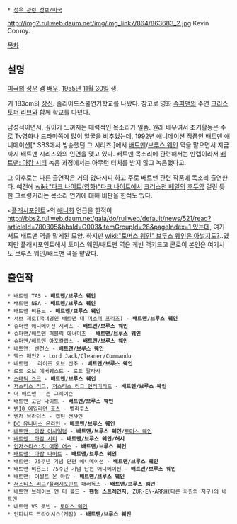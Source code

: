  * [[성우 관련 정보/미국]]

http://img2.ruliweb.daum.net/img/img_link7/864/863683_2.jpg
Kevin Conroy.

[[목차]]
== 설명 ==
[[미국]]의 [[성우]] 겸 [[배우]]. [[1955년]] [[11월 30일]] 생.

키 183cm의 [[장신]]. 줄리어드스쿨연기학교를 나왔다. 참고로 영화 [[슈퍼맨]]의 주연 [[크리스토퍼 리브]]와 함께 학교를 다녔다. 

남성적이면서, 깊이가 느껴지는 매력적인 목소리가 일품. 원래 배우여서 초기활동은 주로 Tv영화나 드라마쪽에 많이 얼굴을 비추었는데, 1992년 애니메이션 작품인 배트맨 애니메이션[* SBS에서 방송했던 그 시리즈.]에서 [[배트맨]]/[[브루스 웨인]] 역을 맡으면서 지금까지 배트맨 시리즈와의 인연을 맺고 있다. 배트맨 목소리에 관련해서는 만렙이라서 [[배트맨: 아캄 시티]] 녹음 과정에서는 아무런 터치를 받지 않고 녹음했다고.  

그 이후로는 다른 출연작은 거의 없다시피 하고 주로 배트맨 관련 작품에 목소리 출연한다. 예전에 [[wiki:"다크 나이트(영화)"다크 나이트]]에서 [[크리스천 베일]]의 [[후두암]] 걸린 듯한 그르렁거리는 목소리 연기에 대해 비판을 한적도 있다.

{{{#!html
<iframe width="560" height="315" src="//www.youtube.com/embed/e3zJxF-0N3Y" frameborder="0" allowfullscreen></iframe>
}}}

<[[플래시포인트]]>의 [[애니화]] 언급을 한적이 [[http://bbs2.ruliweb.daum.net/gaia/do/ruliweb/default/news/521/read?articleId=780305&bbsId=G003&itemGroupId=28&pageIndex=1 있는데]], 여기서도 배트맨 역을 맡게된 모양. 하지만 [[wiki:"토머스 웨인" 브루스 웨인은 아닐지도?]]..였지만 플래시포인트에서 토머스 웨인/배트맨 역은 케빈 맥키드고 콘로이 본인은 여기서도 브루스 웨인/배트맨 역을 맡았다.

== 출연작 ==
 * 배트맨 TAS - '''배트맨/브루스 웨인'''
 * 배트맨 NBA - '''배트맨/브루스 웨인'''
 * 배트맨 비욘드 - '''배트맨/브루스 웨인'''
 * 서브 제로(국내명인 배트맨 대 [[미스터 프리즈]]) - '''배트맨/브루스 웨인'''
 * 슈퍼맨 애니메이션 시리즈 - '''배트맨/브루스 웨인'''
 * 슈퍼맨/배트맨 퍼블릭 에너미즈 - '''배트맨/브루스 웨인'''
 * 슈퍼맨/배트맨 아포칼립스 - '''배트맨/브루스 웨인'''
 * 배트맨: 벤전스 - '''배트맨/브루스 웨인'''
 * 맥스 페인2 - Lord Jack/Cleaner/Commando
 * 배트맨 : 라이즈 오브 신주 - '''배트맨/브루스 웨인'''
 * 로드 오브 에버퀘스트 - 로드 팔라사
 * [[스태틱 쇼크]] - '''배트맨/브루스 웨인'''
 * [[저스티스 리그]], [[저스티스 리그 언리미티드]] - '''배트맨/브루스 웨인'''
 * 더 배트맨 - 존 그레이슨
 * 배트맨 고담 나이트 - '''배트맨/브루스 웨인'''
 * [[벤10 에일리언 포스]] - 벨라쿠스
 * 벤처 브라더스 - 캡틴 선샤인
 * [[DC 유니버스 온라인]] - '''배트맨/브루스 웨인'''
 * [[배트맨: 아캄 어사일럼]] - '''배트맨/브루스 웨인'''/[[토머스 웨인]]
 * [[배트맨: 아캄 시티]] - '''배트맨/브루스 웨인'''/'''허시'''
 * [[인저스티스:갓 어몽 어스]] - '''배트맨/브루스 웨인'''
 * [[배트맨: 아캄 나이트]] - '''배트맨/브루스 웨인'''
 * 배트맨: 75주년 기념 단편 애니메이션 - '''배트맨/브루스 웨인'''
 * 배트맨 비욘드: 75주년 기념 단편 애니메이션 - '''배트맨/브루스 웨인'''
 * 배트맨: 어썰트 온 아캄 - '''배트맨/브루스 웨인'''
 * [[저스티스 리그]]/[[플래시포인트]] 패러독스 - '''배트맨/브루스 웨인'''
 * 배트맨 브레이브 앤 더 볼드 - '''팬텀 스트레인지''', ZUR-EN-ARRH(다른 차원의 지구)의 배트맨
 * 배트맨 VS 로빈 - [[토머스 웨인]] 
 * 인피니트 크라이시스(게임) - '''배트맨/브루스 웨인'''
